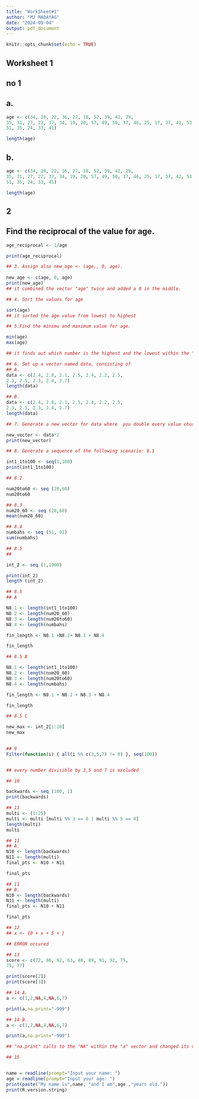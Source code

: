 ```yaml
---
title: "WorkSheet#1"
author: "MJ MADAYAG"
date: "2024-09-04"
output: pdf_document
---
```


```r
knitr::opts_chunk$set(echo = TRUE)
```
## Worksheet 1
## no 1
## a.
```r
age <- c(34, 28, 22, 36, 27, 18, 52, 39, 42, 29,
35, 31, 27, 22, 37, 34, 19, 20, 57, 49, 50, 37, 46, 25, 17, 37, 42, 53, 41,
51, 35, 24, 33, 41)

length(age)

```
## b.
```r
age <- c(34, 28, 22, 36, 27, 18, 52, 39, 42, 29,
35, 31, 27, 22, 37, 34, 19, 20, 57, 49, 50, 37, 46, 25, 17, 37, 42, 53, 41,
51, 35, 24, 33, 41)

length(age)

```

## 2 
## Find the reciprocal of the value for age.

```r

age_reciprocal <- 1/age

print(age_reciprocal)


```


```r


## 3. Assign also new_age <- (age,, 0, age).
  
new_age <- c(age, 0, age)
print(new_age)
## it combined the vector "age" twice and added a 0 in the middle. 

```



```r
## 4. Sort the values for age

sort(age)
## it sorted the age value from lowest to highest
```

```r

## 5.Find the minimu and maximum value for age.

min(age)
max(age)

## it finds out which number is the highest and the lowest within the "age" vector

```

```r
## 6. Set up a vector named data, consisting of 
## A.
data <- c(2.4, 2.8, 2.1, 2.5, 2.4, 2.2, 2.5,
2.3, 2.5, 2.3, 2.4, 2.7)
length(data)
```

```r
## B.
data <- c(2.4, 2.8, 2.1, 2.5, 2.4, 2.2, 2.5,
2.3, 2.5, 2.3, 2.4, 2.7)
length(data)
```

```r
## 7. Generate a new vector for data where  you double every value chuchu

new_vector <- data*2
print(new_vector)

```

```r

## 8. Generate a sequence of the following scenario: 8.1

int1_1to100 <- seq(1,100)
print(int1_1to100)

```

```r

## 8.2

num20to60 <- seq (20,60)
num20to60
```

```r

## 8.3
num20_60 <- seq (20,60)
mean(num20_60)


```

```r

## 8.4
numbahs <- seq (51, 91)
sum(numbahs)

```

```r

## 8.5
## 

int_2 <- seq (1,1000)

print(int_2)
length (int_2)

```

```r
## 8.5
## A

N8.1 <- length(int1_1to100)
N8.2 <- length(num20_60)
N8.3 <- length(num20to60)
N8.4 <- length(numbahs)

fin_length <- N8.1 +N8.2+ N8.3 + N8.4

fin_length
```

```r
## 8.5 B

N8.1 <- length(int1_1to100)
N8.2 <- length(num20_60)
N8.3 <- length(num20to60)
N8.4 <- length(numbahs)

fin_length <- N8.1 + N8.2 + N8.3 + N8.4

fin_length
```

```r

## 8.5 C

new_max <- int_2[1:10]
new_max
  
```

```r
## 9
Filter(function(i) { all(i %% c(3,5,7) != 0) }, seq(100))


## every number divisible by 3,5 and 7 is excluded

```

```r

## 10

backwards <- seq (100, 1)
print(backwards)
```

```r

## 11
multi <- (1:25)
multi <- multi [multi %% 3 == 0 | multi %% 5 == 0]
length(multi)
multi

```

```r

## 11
## A.
N10 <- length(backwards)
N11 <- length(multi)
final_pts <- N10 + N11

final_pts
```

```r
## 11
## B.
N10 <- length(backwards)
N11 <- length(multi)
final_pts <- N10 + N11

final_pts
```

```r
## 12
## x <- {0 + x + 5 + }

## ERROR occured 
```

```r
## 13
score <- c(72, 86, 92, 63, 88, 89, 91, 92, 75,
75, 77)

print(score[2])
print(score[3])
```

```r
## 14 A.
a <- c(1,2,NA,4,NA,6,7)

print(a,na.print="-999")


```

```r
## 14 B.
a <- c(1,2,NA,4,NA,6,7)

print(a,na.print="-999")

## "na.print" calls to the "NA" within the "a" vector and changed its value

```

```r
## 15


name = readline(prompt="Input your name: ")
age = readline(prompt="Input your age: ")
print(paste("My name is",name, "and I am",age ,"years old."))
print(R.version.string)
```
